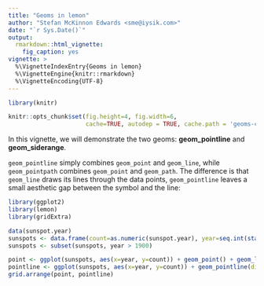 ---
title: "Geoms in lemon"
author: "Stefan McKinnon Edwards <sme@iysik.com>"
date: "`r Sys.Date()`"
output:
  rmarkdown::html_vignette:
    fig_caption: yes
vignette: >
  %\VignetteIndexEntry{Geoms in lemon}
  %\VignetteEngine{knitr::rmarkdown}
  %\VignetteEncoding{UTF-8}
---

```{r setup,include=FALSE}
library(knitr)

knitr::opts_chunk$set(fig.height=4, fig.width=6,
                      cache=TRUE, autodep = TRUE, cache.path = 'geoms-cache/')
```

In this vignette, we will demonstrate the two geoms: 
**geom_pointline** and **geom_siderange**.

`geom_pointline` simply combines `geom_point` and `geom_line`, while
`geom_pointpath` combines `geom_point` and `geom_path`.
The difference is that `geom_line` draws its lines through the data points,
`geom_pointline` leaves a small aesthetic gap between the symbol and the line:

```{r fig.height=8,fig.cap=''}
library(ggplot2)
library(lemon)
library(gridExtra)

data(sunspot.year)
sunspots <- data.frame(count=as.numeric(sunspot.year), year=seq.int(start(sunspot.year)[1], end(sunspot.year)[1]))
sunspots <- subset(sunspots, year > 1900)

point <- ggplot(sunspots, aes(x=year, y=count)) + geom_point() + geom_line() + labs(title='geom_point + geom_line')
pointline <- ggplot(sunspots, aes(x=year, y=count)) + geom_pointline(distance=unit(3, 'pt'), threshold=1) + labs(title='geom_pointline')
grid.arrange(point, pointline)
```


